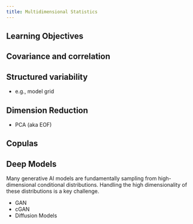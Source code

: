 ```yaml
---
title: Multidimensional Statistics
---
```


## Learning Objectives {.unnumbered}

## Covariance and correlation

## Structured variability

- e.g., model grid

## Dimension Reduction

- PCA (aka EOF)

## Copulas

## Deep Models

Many generative AI models are fundamentally sampling from high-dimensional conditional distributions.
Handling the high dimensionality of these distributions is a key challenge.

- GAN
- cGAN
- Diffusion Models
